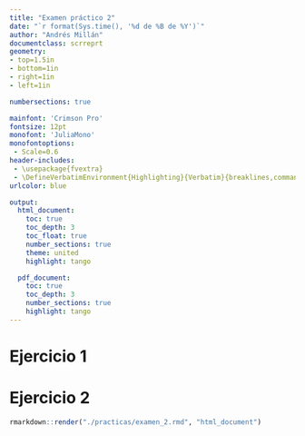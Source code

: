 ```yaml
---
title: "Examen práctico 2"
date: "`r format(Sys.time(), '%d de %B de %Y')`"
author: "Andrés Millán"
documentclass: scrreprt
geometry:
- top=1.5in
- bottom=1in
- right=1in
- left=1in

numbersections: true

mainfont: 'Crimson Pro'
fontsize: 12pt
monofont: 'JuliaMono'
monofontoptions:
 - Scale=0.6
header-includes:
 - \usepackage{fvextra}
 - \DefineVerbatimEnvironment{Highlighting}{Verbatim}{breaklines,commandchars=\\\{\}}
urlcolor: blue

output:
  html_document:
    toc: true
    toc_depth: 3
    toc_float: true
    number_sections: true
    theme: united
    highlight: tango

  pdf_document:
    toc: true
    toc_depth: 3
    number_sections: true
    highlight: tango
---
```



# Ejercicio 1

# Ejercicio 2

```r
rmarkdown::render("./practicas/examen_2.rmd", "html_document")
```